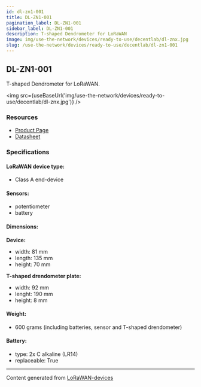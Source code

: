 ```yaml
---
id: dl-zn1-001
title: DL-ZN1-001
pagination_label: DL-ZN1-001
sidebar_label: DL-ZN1-001
description: T-shaped Dendrometer for LoRaWAN
image: img/use-the-network/devices/ready-to-use/decentlab/dl-znx.jpg
slug: /use-the-network/devices/ready-to-use/decentlab/dl-zn1-001
---
```



## DL-ZN1-001

T-shaped Dendrometer for LoRaWAN.

<img src={useBaseUrl('img/use-the-network/devices/ready-to-use/decentlab/dl-znx.jpg')} />

### Resources

- [Product Page](https://www.decentlab.com/products/dendrometer-for-lorawan)
- [Datasheet](https://cdn.decentlab.com/download/datasheets/Decentlab-DL-ZN-datasheet.pdf)

### Specifications

#### LoRaWAN device type:
- Class A end-device

#### Sensors:

- potentiometer
- battery

#### Dimensions:

**Device:**
- width: 81 mm
- length: 135 mm
- height: 70 mm

**T-shaped drendometer plate:**
- width: 92 mm
- lenght: 190 mm
- height: 8 mm

#### Weight:

- 600 grams (including batteries, sensor and T-shaped drendometer)

#### Battery:

- type: 2x C alkaline (LR14)
- replaceable: True

---

Content generated from [LoRaWAN-devices](https://github.com/TheThingsNetwork/lorawan-devices)
